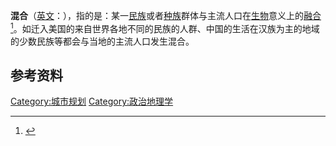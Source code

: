 {{社会学}}
'''混合'''（[[英文|英文]]：{{lang|en|Amalgamation}}），指的是：某一[[民族|民族]]或者[[种族|种族]]群体与主流人口在[[生物|生物]]意义上的[[融合|融合]]<ref> {{cite book | last1 = Popenoe | first1 = David | authorlink1 = | last2 = 李 | first2 = 强 | title = Sociology（社会学） | chapter = 词汇表 | date = 2007--10-01 | year = 2007 | pages = 694-714 | accessdate = 2010-09-08 | isbn = 978-7-300-08078-9}}</ref>。如迁入美国的来自世界各地不同的民族的人群、中国的生活在汉族为主的地域的少数民族等都会与当地的主流人口发生混合。

==参考资料==
{{reflist}}

{{Sociology-stub}}

[[Category:城市规划|Category:城市规划]]
[[Category:政治地理学|Category:政治地理学]]